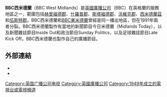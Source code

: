 '''BBC西米德蘭'''（BBC West Midlands）是[[英國廣播公司|英國廣播公司]]（BBC）在英格蘭的服務地區之一，範圍包括[[赫里福德郡|赫里福德郡]]、[[什羅普郡|什羅普郡]]、[[斯塔福德郡|斯塔福德郡]]、[[沃維克郡|沃維克郡]]、[[西米德蘭茲|西米德蘭茲]]和[[伍斯特郡|伍斯特郡]]。BBC西米德蘭和[[BBC東米德蘭|BBC東米德蘭]]曾經是同一播出地區，但在1991年兩者分裂。BBC西米德蘭製作有當地的新聞節目今日米德蘭（Midlands Today），以及新聞雜誌節目Inside Out和政治節目Sunday Politics，以及足球雜誌節目Late Kick Off。BBC西米德蘭也製作自己的廣播節目。

==外部連結==
*{{bbc.co.uk|id=local|title=BBC Local News}}
*{{bbc.co.uk|id=midlandstoday|title=''BBC Midlands Today''}}

{{英国广播公司电视}}
{{Authority control}}
[[Category:英国广播公司电视|Category:英国广播公司电视]]
[[Category:英國廣播公司|Category:英國廣播公司]]
[[Category:1949年成立的電視台或電視頻道|Category:1949年成立的電視台或電視頻道]]